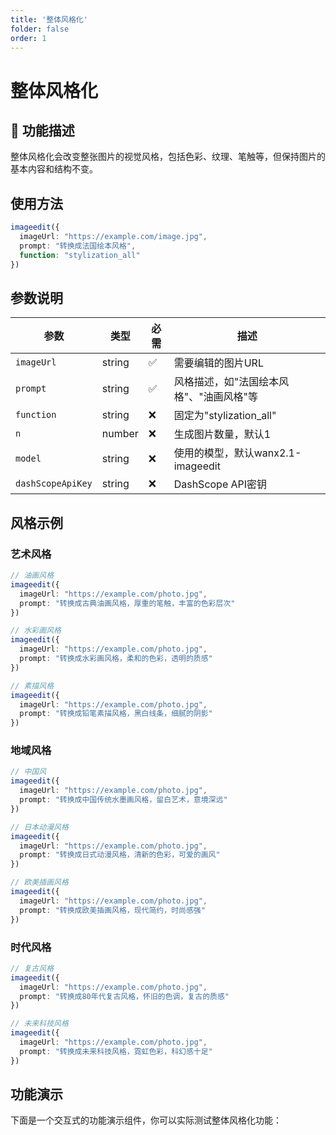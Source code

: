 ```yaml
---
title: '整体风格化'
folder: false
order: 1
---
```


# 整体风格化



## 🎯 功能描述

整体风格化会改变整张图片的视觉风格，包括色彩、纹理、笔触等，但保持图片的基本内容和结构不变。

## 使用方法

```typescript
imageedit({
  imageUrl: "https://example.com/image.jpg",
  prompt: "转换成法国绘本风格",
  function: "stylization_all"
})
```

## 参数说明

| 参数 | 类型 | 必需 | 描述 |
|------|------|------|------|
| `imageUrl` | string | ✅ | 需要编辑的图片URL |
| `prompt` | string | ✅ | 风格描述，如"法国绘本风格"、"油画风格"等 |
| `function` | string | ❌ | 固定为"stylization_all" |
| `n` | number | ❌ | 生成图片数量，默认1 |
| `model` | string | ❌ | 使用的模型，默认wanx2.1-imageedit |
| `dashScopeApiKey` | string | ❌ | DashScope API密钥 |

## 风格示例

### 艺术风格
```typescript
// 油画风格
imageedit({
  imageUrl: "https://example.com/photo.jpg",
  prompt: "转换成古典油画风格，厚重的笔触，丰富的色彩层次"
})

// 水彩画风格
imageedit({
  imageUrl: "https://example.com/photo.jpg",
  prompt: "转换成水彩画风格，柔和的色彩，透明的质感"
})

// 素描风格
imageedit({
  imageUrl: "https://example.com/photo.jpg",
  prompt: "转换成铅笔素描风格，黑白线条，细腻的阴影"
})
```

### 地域风格
```typescript
// 中国风
imageedit({
  imageUrl: "https://example.com/photo.jpg",
  prompt: "转换成中国传统水墨画风格，留白艺术，意境深远"
})

// 日本动漫风格
imageedit({
  imageUrl: "https://example.com/photo.jpg",
  prompt: "转换成日式动漫风格，清新的色彩，可爱的画风"
})

// 欧美插画风格
imageedit({
  imageUrl: "https://example.com/photo.jpg",
  prompt: "转换成欧美插画风格，现代简约，时尚感强"
})
```

### 时代风格
```typescript
// 复古风格
imageedit({
  imageUrl: "https://example.com/photo.jpg",
  prompt: "转换成80年代复古风格，怀旧的色调，复古的质感"
})

// 未来科技风格
imageedit({
  imageUrl: "https://example.com/photo.jpg",
  prompt: "转换成未来科技风格，霓虹色彩，科幻感十足"
})
```

## 功能演示

下面是一个交互式的功能演示组件，你可以实际测试整体风格化功能：


<ImageEditDemo />